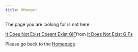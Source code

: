 ```yaml
---
title: Whoops!
---
```


The page you are looking for is not here.

<div class="tenor-gif-embed" data-postid="26247881" data-share-method="host" data-aspect-ratio="2.37037" data-width="80%"><a href="https://tenor.com/view/it-does-not-exist-doesnt-exist-if-an-item-does-not-appear-in-our-records-does-not-appear-does-not-appear-in-our-records-gif-26247881">It Does Not Exist Doesnt Exist GIF</a>from <a href="https://tenor.com/search/it+does+not+exist-gifs">It Does Not Exist GIFs</a></div> <script type="text/javascript" async src="https://tenor.com/embed.js"></script>

Please go back to the [Homepage](index.qmd)
